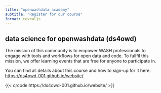 ```yaml
---
title: "openwashdata academy"
subtitle: "Register for our course"
format: revealjs
---
```



## data science for openwashdata (ds4owd)

The mission of this community is to empower WASH professionals to engage with tools and workflows for open data and code. To fullfil this mission, we offer learning events that are free for anyone to participate in.

You can find all details about this course and how to sign-up for it here: <https://ds4owd-001.github.io/website/>

{{< qrcode https://ds4owd-001.github.io/website/ >}}


